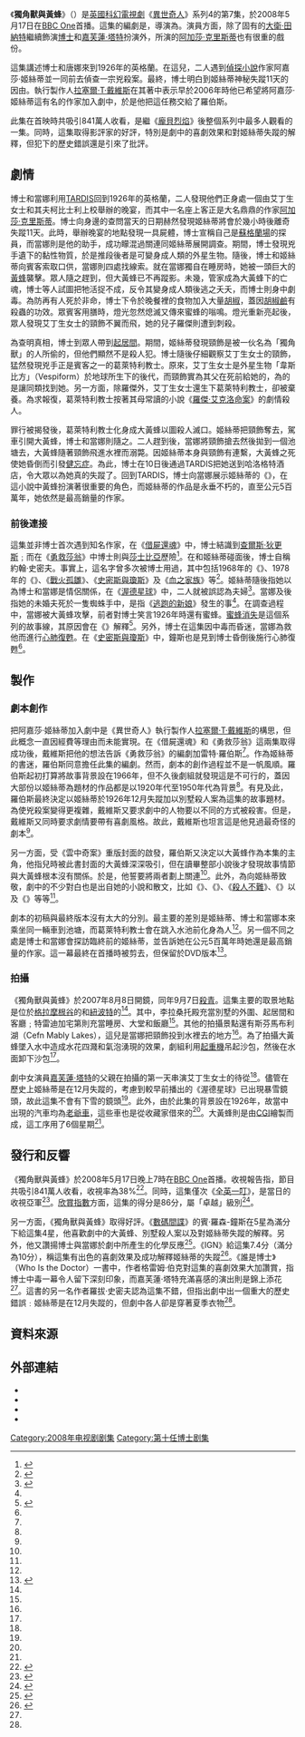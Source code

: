 {{noteTA
|1=zh-cn:阿加莎·克里斯蒂; zh-sg:阿加莎·克里斯蒂; zh-tw:阿嘉莎·克莉絲蒂; zh-hk:阿嘉莎·姬絲蒂;
|2=zh-cn:阿加莎;zh-sg:阿加莎;zh-hk:阿嘉莎;zh-tw:阿嘉莎;
|3=zh-cn:克里斯蒂; zh-sg:克里斯蒂; zh-tw:克莉絲蒂; zh-hk:姬絲蒂;
}}


{{Infobox Doctor Who episode
|number = 194
|serial_name= 獨角獸與黃蜂<br/>The Unicorn and the Wasp
|show=DW
|image=
|caption= 
|type=episode
|doctor=[[大衛·田納特|大衛·田納特]]（第10任博士）
|companion=[[嘉芙蓮·塔特|嘉芙蓮·塔特]]（當娜·諾布）
|guests=
*法蘭妮·伍爾加 - 阿嘉莎·姬絲蒂
*費莉希蒂·肯德爾 - 艾丁生女士
*費莉希蒂·鐘斯 - 柯比士利上校
*湯·古德曼-曉 - 葛萊特利教士
|writer=加雷特·羅伯斯
|director=格雷姆·哈珀
|script_editor=林賽·奧爾福特
|producer=	蘇姍·麗嘉
|executive_producer=[[拉塞爾·T·戴維斯|拉塞爾·T·戴維斯]]<br />祖利亞·加德納<br />菲爾·歌連臣
|composer=馬瑞·高德
|production_code=4.7
|length=45分鐘
|date=2008年5月17日
|preceding=[[博士之女|博士之女]]
|following=[[寂靜圖書館|寂靜圖書館]]
|series=[[異世奇人_(系列4)|系列4]]
}}

《'''獨角獸與黃蜂'''》（{{lang|en|The Unicorn and the Wasp}}）是[[英國|英國]][[科幻|科幻]][[電視劇|電視劇]]《[[異世奇人|異世奇人]]》系列4的第7集，於2008年5月17日在[[BBC_One|BBC One]]首播。這集的編劇是{{link-en|加雷特·羅伯斯|Gareth Roberts (writer)}}，導演為{{link-en|格雷姆·哈珀|Graeme Harper}}。演員方面，除了固有的[[大衛·田納特|大衛·田納特]]繼續飾演[[博士_(異世奇人)|博士]]和[[嘉芙蓮·塔特|嘉芙蓮·塔特]]扮演{{link-en|當娜·諾布|Donna Noble}}外，{{link-en|法蘭妮·伍爾加|Fenella Woolgar}}所演的[[阿加莎·克里斯蒂|阿加莎·克里斯蒂]]也有很重的戲份。

這集講述博士和唐娜來到1926年的英格蘭。在這兒，二人遇到[[偵探小說|偵探小說]]作家阿嘉莎·姬絲蒂並一同前去偵查一宗兇殺案。最終，博士明白到姬絲蒂神秘失蹤11天的因由。執行製作人[[拉塞爾·T·戴維斯|拉塞爾·T·戴維斯]]在其著中表示早於2006年時他已希望將阿嘉莎·姬絲蒂這有名的作家加入劇中，於是他把這任務交給了羅伯斯。

此集在首映時共吸引841萬人收看，是繼《[[龐貝烈焰|龐貝烈焰]]》後整個系列中最多人觀看的一集。同時，這集取得影評家的好評，特別是劇中的喜劇效果和對姬絲蒂失蹤的解釋，但犯下的歷史錯誤還是引來了批評。

==劇情==
博士和當娜利用[[TARDIS|TARDIS]]回到1926年的英格蘭，二人發現他們正身處一個由艾丁生女士和其夫柯比士利上校舉辦的晚宴，而其中一名座上客正是大名鼎鼎的作家[[阿加莎·克里斯蒂|阿加莎·克里斯蒂]]。博士向身邊的查問當天的日期赫然發現姬絲蒂將會於幾小時後離奇失蹤11天。此時，舉辦晚宴的地點發現一具屍體，博士宣稱自己是[[蘇格蘭場|蘇格蘭場]]的探員，而當娜則是他的助手，成功矇混過關連同姬絲蒂展開調查。期間，博士發現兇手遺下的黏性物質，於是推段後者是可變身成人類的外星生物。隨後，博士和姬絲蒂向賓客索取口供，當娜則四處找線索。就在當娜獨自在睡房時，她被一頭巨大的[[黃蜂|黃蜂]]襲擊。眾人隨之趕到，但大黃蜂已不再蹤影。未幾，管家成為大黃蜂下的亡魂，博士等人試圖把牠活捉不成，反令其變身成人類後逃之夭夭，而博士則身中劇毒。為防再有人死於非命，博士下令於晚餐裡的食物加入大量[[胡椒|胡椒]]，蓋因[[胡椒鹼|胡椒鹼]]有殺蟲的功效。眾賓客用膳時，燈光忽然熄滅又傳來蜜蜂的嗡鳴。燈光重新亮起後，眾人發現艾丁生女士的頸飾不翼而飛，她的兒子羅傑則遭到刺殺。

為查明真相，博士到眾人帶到[[起居間|起居間]]。期間，姬絲蒂發現頸飾是被一伙名為「獨角獸」的人所偷的，但他們顯然不是殺人犯。博士隨後仔細觀察艾丁生女士的頸飾，猛然發現兇手正是賓客之一的葛萊特利教士。原來，艾丁生女士是外星生物「韋斯比方」（Vespiform）於地球所生下的後代，而頸飾實為其父在死前給她的，為的是讓同類找到她。另一方面，除羅傑外，艾丁生女士還生下葛萊特利教士，卻被棄養。為求報復，葛萊特利教士按著其母常讀的小說《[[羅傑·艾克洛命案|羅傑·艾克洛命案]]》的劇情殺人。

罪行被揭發後，葛萊特利教士化身成大黃蜂以圖殺人滅口。姬絲蒂把頸飾奪去，駕車引開大黃蜂，博士和當娜則隨之。二人趕到後，當娜將頸飾搶去然後拋到一個池塘去，大黃蜂隨著頸飾飛進水裡而溺斃。因姬絲蒂本身與頸飾有連繫，大黃蜂之死使她昏倒而引發[[健忘症|健忘症]]。為此，博士在10日後通過TARDIS把她送到哈洛格特酒店，令大眾以為她真的失蹤了。回到TARDIS，博士向當娜展示姬絲蒂的《{{link-en|雲中奇案|Death in the Clouds}}》，在這小說中黃蜂扮演著很重要的角色，而姬絲蒂的作品是永垂不朽的，直至公元5百萬年，她依然是最高銷量的作家。


===前後連接===
這集並非博士首次遇到知名作家，在《[[借屍還魂_(異世奇人)|借屍還魂]]》中，博士結識到[[查爾斯·狄更斯|查爾斯·狄更斯]]﹔而在《[[勇救莎翁_(神秘博士)|勇救莎翁]]》中博士則與[[莎士比亞|莎士比亞]]歷險<ref name="who">{{Cite book|last=Burk|first=Graeme|last2=Smith?|first2=Robert|title=Who Is the Doctor: The Unofficial Guide to Doctor Who-The New Series|url=https://archive.org/details/whoisdoctorunoff0000burk|edition=1st|date=6-3-2012|publisher=ECW Press|isbn=1-55022-984-2|pages=[https://archive.org/details/whoisdoctorunoff0000burk/page/220 220]-224}}</ref>。在和姬絲蒂碰面後，博士自稱約翰·史密夫。事實上，這名字曾多次被博士用過，其中包括1968年的《{{link-en|宇宙之輪|The Wheel in Space}}》、1978年的《{{link-en|時間戰士|The Time Warrior}}》、《[[戰火孤雛|戰火孤雛]]》、《[[史密斯與瓊斯_(神秘博士)|史密斯與瓊斯]]》及《[[血之家族|血之家族]]》等<ref>{{Cite book|last=Cavan|first=Scott|last2=Mark|first2=Wright|title=Doctor Who: Who-ology|url=https://archive.org/details/whoologydoctorwh0000scot|edition=1st|date=11-6-2013|publisher=BBC Books|isbn=978-1849906197|pages=[https://archive.org/details/whoologydoctorwh0000scot/page/50 50]-51}}</ref>。姬絲蒂隨後指她以為博士和當娜是情侶關係，在《[[渥德星球|渥德星球]]》中，二人就被誤認為夫婦<ref name="DWMSE">{{cite journal|last=Pixley|first=Andrew|date=2008-08-14|title=Planet of the Ood|journal=Doctor Who Magazine|publisher=Panini Comics|volume=The Doctor Who Companion: Series Four|issue=Special Edition 20}}</ref>。當娜及後指她的未婚夫死於一隻蜘蛛手中，是指《[[逃跑的新娘|逃跑的新娘]]》發生的事<ref name="DWMSE"/>。在調查過程中，當娜被大黃蜂攻擊，前者對博士笑言1926年時還有蜜蜂。[[蜂群崩壞症候群|蜜蜂消失]]是這個系列的故事線，其原因會在《{{link-en|被盜地球|The Stolen Earth}}》解釋<ref>{{Cite book|last=Burk|first=Graeme|last2=Smith?|first2=Robert|title=Who Is the Doctor: The Unofficial Guide to Doctor Who-The New Series|url=https://archive.org/details/whoisdoctorunoff0000burk|edition=1st|date=6-3-2012|publisher=ECW Press|isbn=1-55022-984-2|pages=[https://archive.org/details/whoisdoctorunoff0000burk/page/238 238]-239}}</ref>。另外，博士在這集因中毒而昏迷，當娜為救他而進行[[心肺復甦|心肺復甦]]。在《[[史密斯與瓊斯_(神秘博士)|史密斯與瓊斯]]》中，鐘斯也是見到博士昏倒後施行心肺復甦<ref name="DWMSE"/>。

==製作==
===劇本創作===
把阿嘉莎·姬絲蒂加入劇中是《異世奇人》執行製作人[[拉塞爾·T·戴維斯|拉塞爾·T·戴維斯]]的構思，但此概念一直因經費等理由而未能實現。在《借屍還魂》和《勇救莎翁》這兩集取得成功後，戴維斯把他的想法告訴《勇救莎翁》的編劇加雷特·羅伯斯<ref name="DWMSE"/>。作為姬絲蒂的書迷，羅伯斯同意擔任此集的編劇。然而，劇本的創作過程並不是一帆風順。羅伯斯起初打算將故事背景設在1966年，但不久後劇組就發現這是不可行的，蓋因大部份以姬絲蒂為題材的作品都是以1920年代至1950年代為背景<ref name="DWMSE"/>。有見及此，羅伯斯最終決定以姬絲蒂於1926年12月失蹤加以別墅殺人案為這集的故事題材。為使兇殺案變得更複雜，戴維斯又要求劇中的人物要以不同的方式被殺害。但是，戴維斯又同時要求劇情要帶有喜劇風格。故此，戴維斯也坦言這是他見過最奇怪的劇本<ref name="DWMSE"/>。

另一方面，受《雲中奇案》重版封面的啟發，羅伯斯又決定以大黃蜂作為本集的主角，他指兒時被此書封面的大黃蜂深深吸引，但在讀畢整部小說後才發現故事情節與大黃蜂根本沒有關係。於是，他誓要將兩者劃上關連<ref name="DWMSE"/>。此外，為向姬絲蒂致敬，劇中的不少對白也是出自她的小說和散文，比如《{{link-en|藏書室女屍之謎|The Body in the Library}}》、《{{link-en|懸崖上的謀殺|Why Didn't They Ask Evans?}}》、《[[殺人不難|殺人不難]]》、《{{link-en|借鏡殺人|They Do It with Mirrors}}》以及《{{link-en|死亡終局|Death Comes as the End}}》等等<ref name="DWMSE"/>。

劇本的初稿與最終版本沒有太大的分別。最主要的差別是姬絲蒂、博士和當娜本來乘坐同一輛車到池塘，而葛萊特利教士會在跳入水池前化身為人<ref name="DWMSE"/>。另一個不同之處是博士和當娜會探訪臨終前的姬絲蒂，並告訴她在公元5百萬年時她還是最高銷量的作家。這一幕最終在首播時被剪去，但保留於DVD版本<ref name="brief">{{cite web|url = http://www.shannonsullivan.com/drwho/serials/2008g.htmll|title = New Series Episode 51:The Unicorn And The Wasp|publisher = Doctor Who: A Brief History Of Time (Travel)|date = 6-7-2014|accessdate = 2016-07-27}}{{dead link|date=2018年3月 |bot=InternetArchiveBot |fix-attempted=yes }}</ref>。

===拍攝===
《獨角獸與黃蜂》於2007年8月8日開鏡，同年9月7日[[殺青|殺青]]。這集主要的取景地點是位於[[格拉摩根谷|格拉摩根谷]]的{{link-en|李拉桑托殿|Llansannor Court}}和[[紐波特|紐波特]]的{{link-en|特雷迪加宅第|Tredegar House}}<ref name="DWMSE"/>。其中，李拉桑托殿充當別墅的外圍、起居間和客廳﹔特雷迪加宅第則充當睡房、大堂和飯廳<ref name="DWMSE"/>。其他的拍攝景點還有斯芬馬布利湖（Cefn Mably Lakes），這兒是當娜把頸飾投到水裡去的地方<ref name="DWMSE"/>。為了拍攝大黃蜂墜入水中造成水花四濺和氣泡湧現的效果，劇組利用[[起重機|起重機]]吊起沙包，然後在水面卸下沙包<ref name="DWMSE"/>。

劇中女演員[[嘉芙蓮·塔特|嘉芙蓮·塔特]]的父親在拍攝的第一天串演艾丁生女士的待從<ref name="brief"/>。儘管在歷史上姬絲蒂是在12月失蹤的，考慮到較早前播出的《渥德星球》已出現暴雪鏡頭，故此這集不會有下雪的鏡頭<ref name="DWMSE"/>。此外，由於此集的背景設在1926年，故當中出現的汽車均為[[老爺車|老爺車]]，這些車也是從收藏家借來的<ref name="DWMSE"/>。大黃蜂則是由[[電腦生成圖像|CGI]]繪製而成，這工序用了6個星期<ref name="DWMSE"/>。

==發行和反響==
《獨角獸與黃蜂》於2008年5月17日晚上7時在[[BBC_One|BBC One]]首播。收視報告指，節目共吸引841萬人收看，收視率為38%<ref>{{cite journal |title=Doctor Who is the No.1 show on television:offical! | journal=Doctor Who Magazine |date=Sep 2007 | issue=399|pages=11}}</ref>。同時，這集僅次《[[全英一叮|全英一叮]]》，是當日的收視亞軍<ref>{{Cite web|url=http://www.barb.co.uk/viewingsummary/weekreports.cfm?report=weeklyterrestrial&requesttimeout=500|date=2008-05-28|accessdate=2008-05-28|publisher=BARB|title=Weekly Viewing Summary w/e 18-05-2008|archive-date=2008-07-12|archive-url=https://web.archive.org/web/20080712091241/http://www.barb.co.uk/viewingsummary/weekreports.cfm?report=weeklyterrestrial&RequestTimeout=500|dead-url=no}}</ref>。[[欣賞指數|欣賞指數]]方面，這集的得分是86分，屬「卓越」級別<ref>{{Cite web|url=http://www.gallifreyone.com/news-archives.php?id=5-2008 |date=2008-05-19 |accessdate=2008-06-17 |publisher=Outpost Gallifrey |title=Unicorn and the Wasp - AI and Digital Ratings |archiveurl=https://web.archive.org/web/20080723205316/http://www.gallifreyone.com/news-archives.php?id=5-2008 |archivedate=2008-07-23 |deadurl=yes }}</ref>。

另一方面，《獨角獸與黃蜂》取得好評。《[[數碼間諜|數碼間諜]]》的賓·羅森-鐘斯在5星為滿分下給這集4星，他喜歡劇中的大黃蜂、別墅殺人案以及對姬絲蒂失蹤的解釋。另外，他又讚揚博士與當娜於劇中所產生的化學反應<ref>{{Cite web|url=http://www.digitalspy.com/tv/doctor-who/review/a96204/s04e07-the-unicorn-and-the-wasp/|title=S04E07: 'The Unicorn and The Wasp'|last=Rawson-Jones|first=Ben|date=2004-04-19|work=Cult: Doctor Who - Review|publisher=Digital Spy|accessdate=2008-05-17|archive-date=2016-08-28|archive-url=https://web.archive.org/web/20160828184649/http://www.digitalspy.com/tv/doctor-who/review/a96204/s04e07-the-unicorn-and-the-wasp/|dead-url=no}}</ref>。《IGN》給這集7.4分（滿分為10分），稱這集有出色的喜劇效果及成功解釋姬絲蒂的失蹤<ref>{{cite web|url=http://www.ign.com/articles/2008/06/18/doctor-who-the-unicorn-and-the-wasp-review|title=DOCTOR WHO: "THE UNICORN AND THE WASP" REVIEW|last=Fickett|first=Travis|publisher=IGN|date=2008-06-17|accessdate=2016-07-28|archive-date=2019-09-28|archive-url=https://web.archive.org/web/20190928062345/https://www.ign.com/articles/2008/06/18/doctor-who-the-unicorn-and-the-wasp-review|dead-url=no}}</ref>。《誰是博士》（Who Is the Doctor）一書中，作者格雷姆·伯克對這集的喜劇效果大加讚賞，指博士中毒一幕令人留下深刻印象，而嘉芙蓮·塔特充滿喜感的演出則是錦上添花<ref name="who"/>。這書的另一名作者羅拔·史密夫認為這集不錯，但指出劇中出一個重大的歷史錯誤﹕姬絲蒂是在12月失蹤的，但劇中各人卻是穿著夏季衣物<ref name="who"/>。

==資料來源==
{{Reflist}}

==外部連結==
*{{BBCDWnew | year=2008 | id=S4_07 | title=The Unicorn and the Wasp }}
*{{Brief|id=2008g|title=The Unicorn and the Wasp|quotes=y}}
*{{Doctor Who RG|id=who_tv38|title=The Unicorn and the Wasp|quotes=y}}
*{{IMDB episode|1208130}}

{{Doctor Who episodes|N4}}

[[Category:2008年电视剧剧集|Category:2008年电视剧剧集]]
[[Category:第十任博士剧集|Category:第十任博士剧集]]